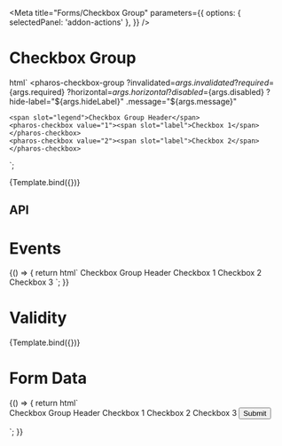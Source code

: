 

<Meta
  title="Forms/Checkbox Group"
  parameters={{
    options: { selectedPanel: 'addon-actions' },
  }}
/>

# Checkbox Group

<GuidelineLink path="checkbox" />

  html` <pharos-checkbox-group
    ?invalidated=${args.invalidated}
    ?required=${args.required}
    ?horizontal=${args.horizontal}
    ?disabled=${args.disabled}
    ?hide-label="${args.hideLabel}"
    .message="${args.message}"
  >
    <span slot="legend">Checkbox Group Header</span>
    <pharos-checkbox value="1"><span slot="label">Checkbox 1</span></pharos-checkbox>
    <pharos-checkbox value="2"><span slot="label">Checkbox 2</span></pharos-checkbox>
  </pharos-checkbox-group>`;

<Canvas withToolbar>
  <Story name="Base" args={{ horizontal: false, hideLabel: false, disabled: false }}>
    {Template.bind({})}
  </Story>
</Canvas>

## API

<ArgsTable of="pharos-checkbox-group" />

# Events

<Canvas withToolbar>
  <Story name="Events">
    {() => {
      return html` <pharos-checkbox-group
        @change="${(e) => action('Change')(JSON.stringify(e.target.value))}"
        name="checkbox-group2"
      >
        <span slot="legend">Checkbox Group Header</span>
        <pharos-checkbox value="1"><span slot="label">Checkbox 1</span></pharos-checkbox>
        <pharos-checkbox value="2"><span slot="label">Checkbox 2</span></pharos-checkbox>
        <pharos-checkbox value="3"><span slot="label">Checkbox 3</span></pharos-checkbox>
      </pharos-checkbox-group>`;
    }}
  </Story>
</Canvas>

# Validity

<Canvas withToolbar>
  <Story
    name="Validity"
    args={{
      horizontal: false,
      required: true,
      invalidated: true,
      message: 'This field is required, please make a selection',
    }}
  >
    {Template.bind({})}
  </Story>
</Canvas>

# Form Data

<Canvas withToolbar>
  <Story name="Form Data">
    {() => {
      return html`
        <form name="my-form" action="https://httpbin.org/post" method="POST">
          <pharos-checkbox-group
            @change="${(e) => action('Change')(e.target.value)}"
            name="checkbox-group4"
            required
          >
            <span slot="legend">Checkbox Group Header</span>
            <pharos-checkbox value="1"><span slot="label">Checkbox 1</span></pharos-checkbox>
            <pharos-checkbox value="2"><span slot="label">Checkbox 2</span></pharos-checkbox>
            <pharos-checkbox value="3"><span slot="label">Checkbox 3</span></pharos-checkbox>
          </pharos-checkbox-group>
          <input
            type="submit"
            value="Submit"
            @click="${(e) => {
              e.preventDefault();
              const form = document.querySelector('form[name="my-form"]');
              const formData = createFormData(form);
              const xhr = new XMLHttpRequest();
              xhr.open('POST', 'https://httpbin.org/post', true);
              xhr.onload = function () {
                const response = JSON.parse(this.responseText);
                action('FormData')(JSON.stringify(response.form));
              };
              xhr.send(formData);
            }}"
          />
        </form>
      `;
    }}
  </Story>
</Canvas>
